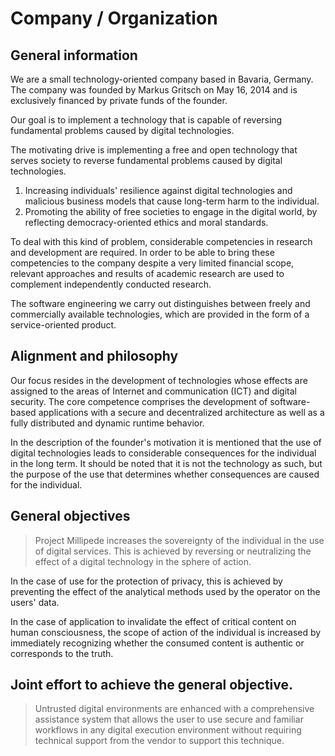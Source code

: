 # Company / Organization

## General information

We are a small technology-oriented company based in Bavaria, Germany. The
company was founded by Markus Gritsch on May 16, 2014 and is exclusively
financed by private funds of the founder.

Our goal is to implement a technology that is capable of reversing fundamental
problems caused by digital technologies.

The motivating drive is implementing a free and open technology that serves
society to reverse fundamental problems caused by digital technologies.

1. Increasing individuals' resilience against digital technologies and malicious
   business models that cause long-term harm to the individual.
2. Promoting the ability of free societies to engage in the digital world, by
   reflecting democracy-oriented ethics and moral standards.

To deal with this kind of problem, considerable competencies in research and
development are required. In order to be able to bring these competencies to the
company despite a very limited financial scope, relevant approaches and results
of academic research are used to complement independently conducted research.

The software engineering we carry out distinguishes between freely and
commercially available technologies, which are provided in the form of a
service-oriented product.

## Alignment and philosophy

Our focus resides in the development of technologies whose effects are assigned
to the areas of Internet and communication (ICT) and digital security. The core
competence comprises the development of software-based applications with a
secure and decentralized architecture as well as a fully distributed and dynamic
runtime behavior.

In the description of the founder's motivation it is mentioned that the use of
digital technologies leads to considerable consequences for the individual in
the long term. It should be noted that it is not the technology as such, but the
purpose of the use that determines whether consequences are caused for the
individual.

## General objectives

> Project Millipede increases the sovereignty of the individual in the use of
> digital services. This is achieved by reversing or neutralizing the effect of
> a digital technology in the sphere of action.

In the case of use for the protection of privacy, this is achieved by preventing
the effect of the analytical methods used by the operator on the users' data.

In the case of application to invalidate the effect of critical content on human
consciousness, the scope of action of the individual is increased by immediately
recognizing whether the consumed content is authentic or corresponds to the
truth.

## Joint effort to achieve the general objective.

> Untrusted digital environments are enhanced with a comprehensive assistance
> system that allows the user to use secure and familiar workflows in any
> digital execution environment without requiring technical support from the
> vendor to support this technique.
